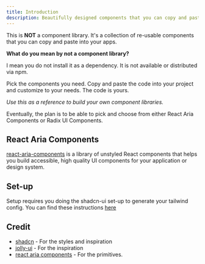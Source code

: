 ```yaml
---
title: Introduction
description: Beautifully designed components that you can copy and paste into your apps. Accessible. Customizable. Open Source.
---
```


This is **NOT** a component library. It's a collection of re-usable components that you can copy and paste into your apps.

**What do you mean by not a component library?**

I mean you do not install it as a dependency. It is not available or distributed via npm.

Pick the components you need. Copy and paste the code into your project and customize to your needs. The code is yours.

_Use this as a reference to build your own component libraries._

Eventually, the plan is to be able to pick and choose from either React Aria Components or Radix UI Components.

## React Aria Components

[react-aria-components](https://react-spectrum.adobe.com/react-aria/react-aria-components.html) is a library of unstyled React components that helps you build accessible, high quality UI components for your application or design system.

## Set-up

Setup requires you doing the shadcn-ui set-up to generate your tailwind config. You can find these instructions [here](https://ui.shadcn.com/docs/installation)

## Credit

- [shadcn](https://ui.shadcn.com) - For the styles and inspiration
- [jolly-ui](https://www.jollyui.dev) - For the inspiration
- [react aria components](https://react-spectrum.adobe.com/react-aria/react-aria-components.html) - For the primitives.
